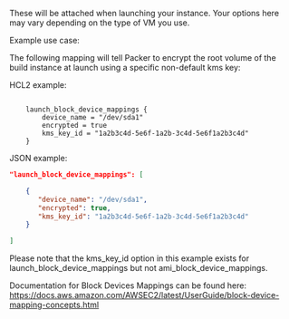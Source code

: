 <!-- Code generated from the comments of the BlockDevice struct in builder/common/block_device.go; DO NOT EDIT MANUALLY -->

These will be attached when launching your instance. Your
options here may vary depending on the type of VM you use.

Example use case:

The following mapping will tell Packer to encrypt the root volume of the
build instance at launch using a specific non-default kms key:

HCL2 example:

```hcl

	launch_block_device_mappings {
	    device_name = "/dev/sda1"
	    encrypted = true
	    kms_key_id = "1a2b3c4d-5e6f-1a2b-3c4d-5e6f1a2b3c4d"
	}

```

JSON example:
```json
"launch_block_device_mappings": [

	{
	   "device_name": "/dev/sda1",
	   "encrypted": true,
	   "kms_key_id": "1a2b3c4d-5e6f-1a2b-3c4d-5e6f1a2b3c4d"
	}

]
```

Please note that the kms_key_id option in this example exists for
launch_block_device_mappings but not ami_block_device_mappings.

Documentation for Block Devices Mappings can be found here:
https://docs.aws.amazon.com/AWSEC2/latest/UserGuide/block-device-mapping-concepts.html

<!-- End of code generated from the comments of the BlockDevice struct in builder/common/block_device.go; -->
